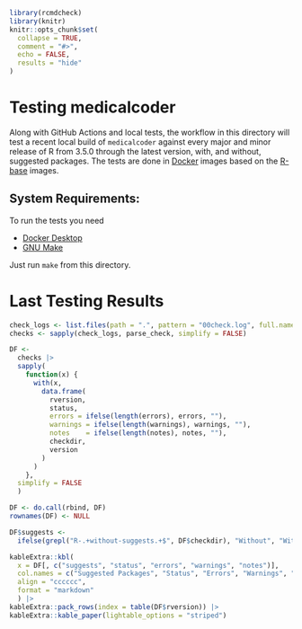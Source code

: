 <!-- README.md is generated from README.Rmd. Please edit that file -->

```r
library(rcmdcheck)
library(knitr)
knitr::opts_chunk$set(
  collapse = TRUE,
  comment = "#>",
  echo = FALSE,
  results = "hide"
)
```

# Testing medicalcoder

Along with GitHub Actions and local tests, the workflow in this directory will
test a recent local build of `medicalcoder` against every major and minor
release of R from 3.5.0 through the latest version, with, and without, suggested
packages.  The tests are done in [Docker](https://www.docker.com/) images based
on the [R-base](https://hub.docker.com/_/r-base) images.

## System Requirements:
To run the tests you need

* [Docker Desktop](https://www.docker.com/products/docker-desktop/)
* [GNU Make](https://www.gnu.org/software/make/)

Just run `make` from this directory.

# Last Testing Results

```r
check_logs <- list.files(path = ".", pattern = "00check.log", full.name = TRUE, recursive = TRUE)
checks <- sapply(check_logs, parse_check, simplify = FALSE)

DF <-
  checks |>
  sapply(
    function(x) {
      with(x,
        data.frame(
          rversion,
          status,
          errors = ifelse(length(errors), errors, ""),
          warnings = ifelse(length(warnings), warnings, ""),
          notes    = ifelse(length(notes), notes, ""),
          checkdir,
          version
        )
      )
    },
  simplify = FALSE
  )

DF <- do.call(rbind, DF)
rownames(DF) <- NULL

DF$suggests <-
  ifelse(grepl("R-.+without-suggests.+$", DF$checkdir), "Without", "With")
```

```r
kableExtra::kbl(
  x = DF[, c("suggests", "status", "errors", "warnings", "notes")],
  col.names = c("Suggested Packages", "Status", "Errors", "Warnings", "Notes"),
  align = "cccccc",
  format = "markdown"
  ) |>
kableExtra::pack_rows(index = table(DF$rversion)) |>
kableExtra::kable_paper(lightable_options = "striped")
```

